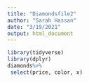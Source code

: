 ```yaml
---
title: "Diamondsfile2"
author: "Sarah Hassan"
date: "3/19/2021"
output: html_document
---
```


```r
library(tidyverse)
library(dplyr)
diamonds%>%
 select(price, color, x)
```

